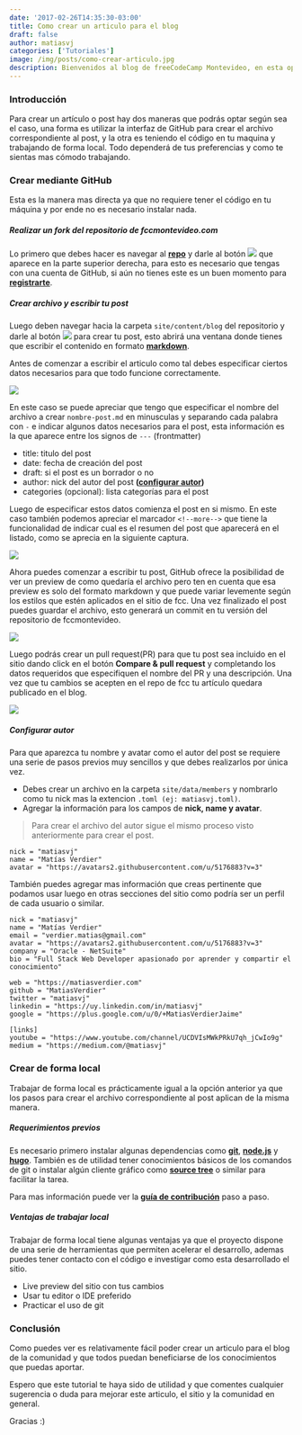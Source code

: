 ```yaml
---
date: '2017-02-26T14:35:30-03:00'
title: Como crear un articulo para el blog
draft: false
author: matiasvj
categories: ['Tutoriales']
image: /img/posts/como-crear-articulo.jpg
description: Bienvenidos al blog de freeCodeCamp Montevideo, en esta oportunidad explicaré como crear un artículo o post de una forma fácil.
---
```


### Introducción

Para crear un artículo o post hay dos maneras que podrás optar según sea el caso, una forma es utilizar la interfaz de GitHub para crear el archivo correspondiente al post, y la otra es teniendo el código en tu maquina y trabajando de forma local. Todo dependerá de tus preferencias y como te sientas mas cómodo trabajando.

### Crear mediante GitHub

Esta es la manera mas directa ya que no requiere tener el código en tu máquina y por ende no es necesario instalar nada.

##### Realizar un fork del repositorio de fccmontevideo.com

Lo primero que debes hacer es navegar al **[repo](https://github.com/FreeCodeCampMontevideo/fccmontevideo.com)** y darle al botón <img className="inline-image" src="/img/posts/fork-button.png" /> que aparece en la parte superior derecha, para esto es necesario que tengas con una cuenta de GitHub, si aún no tienes este es un buen momento para **[registrarte](https://github.com/join)**.

##### Crear archivo y escribir tu post

Luego deben navegar hacia la carpeta `site/content/blog` del repositorio y darle al botón <img className="inline-image" src="/img/posts/create-new-file-button.png"/> para crear tu post, esto abrirá una ventana donde tienes que escribir el contenido en formato **[markdown](https://guides.github.com/features/mastering-markdown/)**.

Antes de comenzar a escribir el articulo como tal debes especificar ciertos datos necesarios para que todo funcione correctamente.

![](/img/posts/post-metadata.png)

En este caso se puede apreciar que tengo que especificar el nombre del archivo a crear `nombre-post.md` en minusculas y separando cada palabra con `-` e indicar algunos datos necesarios para el post, esta información es la que aparece entre los signos de `---` (frontmatter)

- title: titulo del post
- date: fecha de creación del post
- draft: si el post es un borrador o no
- author: nick del autor del post **([configurar autor](#configurar-autor))**
- categories (opcional): lista categorías para el post

Luego de especificar estos datos comienza el post en si mismo. En este caso también podemos apreciar el marcador `<!--more-->` que tiene la funcionalidad de indicar cual es el resumen del post que aparecerá en el listado, como se aprecia en la siguiente captura.

![](/img/posts/post-list-view.png)

Ahora puedes comenzar a escribir tu post, GitHub ofrece la posibilidad de ver un preview de como quedaría el archivo pero ten en cuenta que esa preview es solo del formato markdown y que puede variar levemente según los estilos que estén aplicados en el sitio de fcc.
Una vez finalizado el post puedes guardar el archivo, esto generará un commit en tu versión del repositorio de fccmontevideo.

![](/img/posts/save-post.png)

Luego podrás crear un pull request(PR) para que tu post sea incluido en el sitio dando click en el botón **Compare & pull request** y completando los datos requeridos que especifiquen el nombre del PR y una descripción. Una vez que tu cambios se acepten en el repo de fcc tu artículo quedara publicado en el blog.

![](/img/posts/post-pull-request.png)

##### Configurar autor

Para que aparezca tu nombre y avatar como el autor del post se requiere una serie de pasos previos muy sencillos y que debes realizarlos por única vez.

- Debes crear un archivo en la carpeta `site/data/members` y nombrarlo como tu nick mas la extencion `.toml (ej: matiasvj.toml)`.
- Agregar la información para los campos de **nick, name y avatar**.

> Para crear el archivo del autor sigue el mismo proceso visto anteriormente para crear el post.

```
nick = "matiasvj"
name = "Matías Verdier"
avatar = "https://avatars2.githubusercontent.com/u/5176883?v=3"
```

También puedes agregar mas información que creas pertinente que podamos usar luego en otras secciones del sitio como podría ser un perfil de cada usuario o similar.

```
nick = "matiasvj"
name = "Matías Verdier"
email = "verdier.matias@gmail.com"
avatar = "https://avatars2.githubusercontent.com/u/5176883?v=3"
company = "Oracle - NetSuite"
bio = "Full Stack Web Developer apasionado por aprender y compartir el conocimiento"

web = "https://matiasverdier.com"
github = "MatiasVerdier"
twitter = "matiasvj"
linkedin = "https://uy.linkedin.com/in/matiasvj"
google = "https://plus.google.com/u/0/+MatiasVerdierJaime"

[links]
youtube = "https://www.youtube.com/channel/UCDVIsMWkPRkU7qh_jCwIo9g"
medium = "https://medium.com/@matiasvj"

```

### Crear de forma local

Trabajar de forma local es prácticamente igual a la opción anterior ya que los pasos para crear el archivo correspondiente al post aplican de la misma manera.

##### Requerimientos previos

Es necesario primero instalar algunas dependencias como **[git](https://git-scm.com/download)**, **[node.js](https://nodejs.org/en/)** y **[hugo](https://gohugo.io/)**.
También es de utilidad tener conocimientos básicos de los comandos de git o instalar algún cliente gráfico como **[source tree](https://www.sourcetreeapp.com/)** o similar para facilitar la tarea.

Para mas información puede ver la **[guía de contribución](https://github.com/MatiasVerdier/fccmontevideo.com/blob/staging/CONTRIBUTING.md)** paso a paso.

##### Ventajas de trabajar local

Trabajar de forma local tiene algunas ventajas ya que el proyecto dispone de una serie de herramientas que permiten acelerar el desarrollo, ademas puedes tener contacto con el código e investigar como esta desarrollado el sitio.

- Live preview del sitio con tus cambios
- Usar tu editor o IDE preferido
- Practicar el uso de git

### Conclusión

Como puedes ver es relativamente fácil poder crear un articulo para el blog de la comunidad y que todos puedan beneficiarse de los conocimientos que puedas aportar.

Espero que este tutorial te haya sido de utilidad y que comentes cualquier sugerencia o duda para mejorar este articulo, el sitio y la comunidad en general.

Gracias :)
